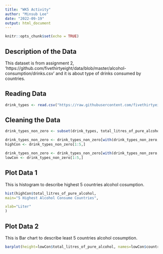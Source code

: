 ```yaml
---
title: "WK5 Activity"
author: "Minsub Lee"
date: "2022-09-19"
output: html_document
---
```


```r
knitr::opts_chunk$set(echo = TRUE)
```

## Description of the Data

This dataset is from assignment 2, 'https://github.com/fivethirtyeight/data/blob/master/alcohol-consumption/drinks.csv' and it is about type of drinks consumed by countries. 


## Reading Data

```r
drink_types <- read.csv("https://raw.githubusercontent.com/fivethirtyeight/data/master/alcohol-consumption/drinks.csv")

```

## Cleaning the Data

```r
drink_types_non_zero <- subset(drink_types, total_litres_of_pure_alcohol>0)

drink_types_non_zero <- drink_types_non_zero[with(drink_types_non_zero,order(-total_litres_of_pure_alcohol)),]
highCon <- drink_types_non_zero[1:5,]

drink_types_non_zero <- drink_types_non_zero[with(drink_types_non_zero,order(total_litres_of_pure_alcohol)),]
lowCon <- drink_types_non_zero[1:5,]
```

## Plot Data 1
This is histogram to describe highest 5 countries alcohol cosumption.

```r
hist(highCon$total_litres_of_pure_alcohol,
main="5 Highest Alcohol Consume Countries",

xlab="Liter"
)
```

## Plot Data 2
This is Bar chart to describe least 5 countries alcohol cosumption.

```r
barplot(height=lowCon$total_litres_of_pure_alcohol, names=lowCon$country)
```





